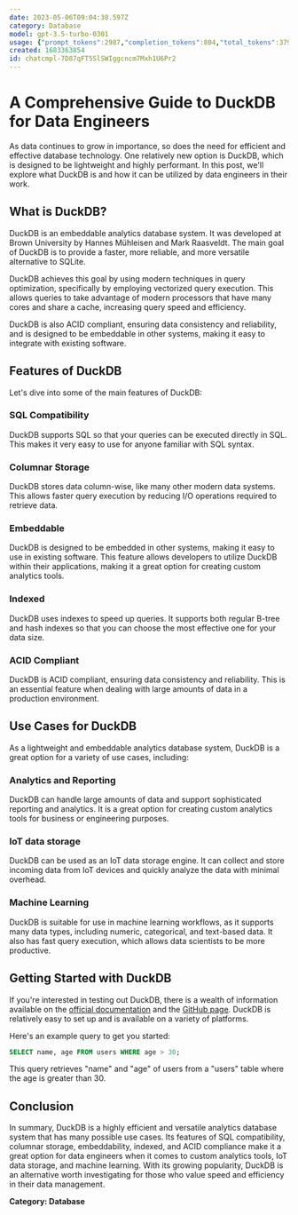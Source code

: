 ```yaml
---
date: 2023-05-06T09:04:38.597Z
category: Database
model: gpt-3.5-turbo-0301
usage: {"prompt_tokens":2987,"completion_tokens":804,"total_tokens":3791}
created: 1683363854
id: chatcmpl-7D87qFT5SlSWIggcncm7Mxh1U6Pr2
---
```


# A Comprehensive Guide to DuckDB for Data Engineers

As data continues to grow in importance, so does the need for efficient and effective database technology. One relatively new option is DuckDB, which is designed to be lightweight and highly performant. In this post, we'll explore what DuckDB is and how it can be utilized by data engineers in their work.

## What is DuckDB?

DuckDB is an embeddable analytics database system. It was developed at Brown University by Hannes Mühleisen and Mark Raasveldt. The main goal of DuckDB is to provide a faster, more reliable, and more versatile alternative to SQLite.

DuckDB achieves this goal by using modern techniques in query optimization, specifically by employing vectorized query execution. This allows queries to take advantage of modern processors that have many cores and share a cache, increasing query speed and efficiency.

DuckDB is also ACID compliant, ensuring data consistency and reliability, and is designed to be embeddable in other systems, making it easy to integrate with existing software.

## Features of DuckDB

Let's dive into some of the main features of DuckDB:

### SQL Compatibility

DuckDB supports SQL so that your queries can be executed directly in SQL. This makes it very easy to use for anyone familiar with SQL syntax.

### Columnar Storage

DuckDB stores data column-wise, like many other modern data systems. This allows faster query execution by reducing I/O operations required to retrieve data.

### Embeddable

DuckDB is designed to be embedded in other systems, making it easy to use in existing software. This feature allows developers to utilize DuckDB within their applications, making it a great option for creating custom analytics tools.

### Indexed

DuckDB uses indexes to speed up queries. It supports both regular B-tree and hash indexes so that you can choose the most effective one for your data size.

### ACID Compliant

DuckDB is ACID compliant, ensuring data consistency and reliability. This is an essential feature when dealing with large amounts of data in a production environment.

## Use Cases for DuckDB

As a lightweight and embeddable analytics database system, DuckDB is a great option for a variety of use cases, including:

### Analytics and Reporting

DuckDB can handle large amounts of data and support sophisticated reporting and analytics. It is a great option for creating custom analytics tools for business or engineering purposes.

### IoT data storage

DuckDB can be used as an IoT data storage engine. It can collect and store incoming data from IoT devices and quickly analyze the data with minimal overhead.

### Machine Learning

DuckDB is suitable for use in machine learning workflows, as it supports many data types, including numeric, categorical, and text-based data. It also has fast query execution, which allows data scientists to be more productive.

## Getting Started with DuckDB

If you're interested in testing out DuckDB, there is a wealth of information available on the [official documentation](https://duckdb.org/docs/) and the [GitHub page](https://github.com/duckdb/duckdb). DuckDB is relatively easy to set up and is available on a variety of platforms.

Here's an example query to get you started:

```sql
SELECT name, age FROM users WHERE age > 30;
```

This query retrieves "name" and "age" of users from a "users" table where the age is greater than 30.

## Conclusion

In summary, DuckDB is a highly efficient and versatile analytics database system that has many possible use cases. Its features of SQL compatibility, columnar storage, embeddability, indexed, and ACID compliance make it a great option for data engineers when it comes to custom analytics tools, IoT data storage, and machine learning. With its growing popularity, DuckDB is an alternative worth investigating for those who value speed and efficiency in their data management.

**Category: Database**